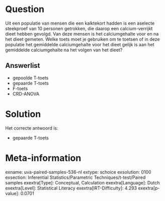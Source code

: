 Question
========

Uit een populatie van mensen die een kalktekort hadden is een aselecte
steekproef van 10 personen getrokken, die daarop een calcium-verrijkt
dieet hebben gevolgd. Van deze mensen is het calciumgehalte voor en na
het dieet gemeten. Welke toets moet je gebruiken om te toetsen of in
deze populatie het gemiddelde calciumgehalte voor het dieet gelijk is
aan het gemiddelde calciumgehalte na het volgen van het dieet?


Answerlist
----------

* gepoolde T-toets
* gepaarde T-toets
* F-toets
* CRD-ANOVA

Solution
========

Het correcte antwoord is: 

* gepaarde T-toets

Meta-information
================
exname: uva-paired-samples-536-nl
extype: schoice
exsolution: 0100
exsection: Inferential Statistics/Parametric Techniques/t-test/Paired samples
exextra[Type]: Conceptual, Calculation
exextra[Language]: Dutch
exextra[Level]: Statistical Literacy
exextra[IRT-Difficulty]: 4.293
exextra[p-value]: 0.0701
